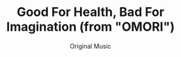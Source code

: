 ---
title: Good For Health, Bad For Imagination (from "OMORI")
subtitle: Original Music
credits: ["Composition: Slime Girls", "Mix: Voia", "Master: Voia", "Art: Omocat"]
release: true
description: Inspired by sprawling cyberpunk cityscapes and breathtaking views, Voia creates a brooding yet uplifting synthwave track for Plenaire (fka Frame of Travel)'s live stream and other content.
soundcloudSrc: https://w.soundcloud.com/player/?url=https%3A//api.soundcloud.com/tracks/1562330641&color=%23d5ac38&auto_play=false&hide_related=false&show_comments=true&show_user=true&show_reposts=false&show_teaser=true
imageSrc: ./cover.png
imageSrcAlt: A random image
---
